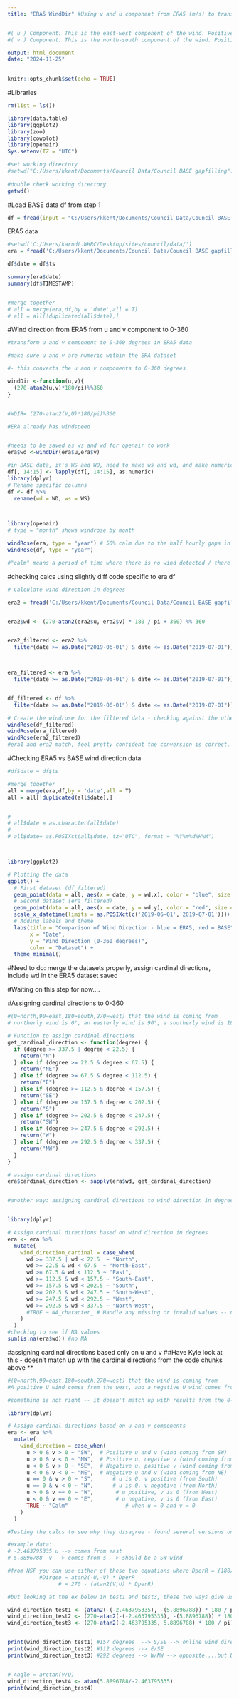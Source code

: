 ```yaml
---
title: "ERA5 WindDir" #Using v and u component from ERA5 (m/s) to translate to 0-360 degrees, and assigning 0-360 degress in both df to a N, E, S, W cardinal coordinates --> testing here, then will add to processing steps 0 and 1 to incorporate the wd in degrees (BASE data has wind direction in 0-360, so this seems the best approach to merge with BASE data)


#( u ) Component: This is the east-west component of the wind. Positive ( u ) values indicate wind blowing from the west towards the east, while negative ( u ) values indicate wind blowing from the east towards the west.
#( v ) Component: This is the north-south component of the wind. Positive ( v ) values indicate wind blowing from the south towards the north, while negative ( v ) values indicate wind blowing from the north towards the south.

output: html_document
date: "2024-11-25"
---
```


```r
knitr::opts_chunk$set(echo = TRUE)
```

#Libraries
```r
rm(list = ls())

library(data.table)
library(ggplot2)
library(zoo)
library(cowplot)
library(openair)
Sys.setenv(TZ = "UTC")

#set working directory
#setwd("C:/Users/kkent/Documents/Council Data/Council BASE gapfilling")
 
#double check working directory 
getwd()
```

#Load BASE data df from step 1
```r
df = fread(input = "C:/Users/kkent/Documents/Council Data/Council BASE gapfilling/council_2016_2023.csv",na.strings = c('-9999'))#redoing with re-cleaned data 

```


ERA5 data
```r
#setwd('C:/Users/karndt.WHRC/Desktop/sites/council/data/')
era = fread('C:/Users/kkent/Documents/Council Data/Council BASE gapfilling/council_era5.csv')

df$date = df$ts

summary(era$date)
summary(df$TIMESTAMP)


#merge together
# all = merge(era,df,by = 'date',all = T)
# all = all[!duplicated(all$date),]
```



#Wind direction from ERA5 from u and v component to 0-360
```r
#transform u and v component to 0-360 degrees in ERA5 data 

#make sure u and v are numeric within the ERA dataset 

#- this converts the u and v components to 0-360 degrees 

windDir <-function(u,v){
  (270-atan2(u,v)*180/pi)%%360 
}


#WDIR= (270-atan2(V,U)*180/pi)%360

#ERA already has windspeed


#needs to be saved as ws and wd for openair to work 
era$wd <-windDir(era$u,era$v)

#in BASE data, it's WS and WD, need to make ws and wd, and make numeric 
df[, 14:15] <- lapply(df[, 14:15], as.numeric)
library(dplyr)
# Rename specific columns
df <- df %>%
  rename(wd = WD, ws = WS)



library(openair)
# type = "month" shows windrose by month 

windRose(era, type = "year") # 50% calm due to the half hourly gaps in the ERA data -- need to perform short period gapfilling on this 
windRose(df, type = "year")

#"calm" means a period of time where there is no wind detected / there is still air 


```

#checking calcs using slightly diff code specific to era df  
```r
# Calculate wind direction in degrees

era2 = fread('C:/Users/kkent/Documents/Council Data/Council BASE gapfilling//council_era5.csv')


era2$wd <- (270-atan2(era2$u, era2$v) * 180 / pi + 360) %% 360


era2_filtered <- era2 %>%
  filter(date >= as.Date("2019-06-01") & date <= as.Date("2019-07-01"))



era_filtered <- era %>%
  filter(date >= as.Date("2019-06-01") & date <= as.Date("2019-07-01"))


df_filtered <- df %>%
  filter(date >= as.Date("2019-06-01") & date <= as.Date("2019-07-01"))

# Create the windrose for the filtered data - checking against the other way to calc 
windRose(df_filtered)
windRose(era_filtered)
windRose(era2_filtered)
#era1 and era2 match, feel pretty confident the conversion is correct. But, it does deviate quite a bit from the actual data from the BASE df...*Ask Kyle about thoughts on this, whether to proceed to the step 1 gapfilling etc to prep it to being incorporated into RF 
```
#Checking ERA5 vs BASE wind direction data 
```r

#df$date = df$ts

#merge together
all = merge(era,df,by = 'date',all = T)
all = all[!duplicated(all$date),]


# 
# all$date = as.character(all$date)
# 
# all$date= as.POSIXct(all$date, tz="UTC", format = "%Y%m%d%H%M")



library(ggplot2)

# Plotting the data
ggplot() +
  # First dataset (df_filtered)
  geom_point(data = all, aes(x = date, y = wd.x), color = "blue", size = 1) + #ERA data, hourly
  # Second dataset (era_filtered)
  geom_point(data = all, aes(x = date, y = wd.y), color = "red", size = 1) + #BASE data, not gapfilled
  scale_x_datetime(limits = as.POSIXct(c('2019-06-01','2019-07-01')))+
  # Adding labels and theme
  labs(title = "Comparison of Wind Direction - blue = ERA5, red = BASE",
       x = "Date",
       y = "Wind Direction (0-360 degrees)",
       color = "Dataset") +
  theme_minimal()

```
#Need to do: merge the datasets properly, assign cardinal directions, include wd in the ERA5 dataset saved

#Waiting on this step for now....

#Assigning cardinal directions to 0-360
```r
#(0=north,90=east,180=south,270=west) that the wind is coming from
# northerly wind is 0°, an easterly wind is 90°, a southerly wind is 180°, and a westerly wind is 270°

# Function to assign cardinal directions
get_cardinal_direction <- function(degree) {
  if (degree >= 337.5 | degree < 22.5) {
    return("N")
  } else if (degree >= 22.5 & degree < 67.5) {
    return("NE")
  } else if (degree >= 67.5 & degree < 112.5) {
    return("E")
  } else if (degree >= 112.5 & degree < 157.5) {
    return("SE")
  } else if (degree >= 157.5 & degree < 202.5) {
    return("S")
  } else if (degree >= 202.5 & degree < 247.5) {
    return("SW")
  } else if (degree >= 247.5 & degree < 292.5) {
    return("W")
  } else if (degree >= 292.5 & degree < 337.5) {
    return("NW")
  }
}

# assign cardinal directions
era$cardinal_direction <- sapply(era$wd, get_cardinal_direction)


#another way: assigning cardinal directions to wind direction in degrees using conditional logic to map ranges of degrees (e.g., 0–360) to specific directions (N, NE, E, etc.). 


library(dplyr)

# Assign cardinal directions based on wind direction in degrees
era <- era %>%
  mutate(
    wind_direction_cardinal = case_when(
      wd >= 337.5 | wd < 22.5  ~ "North",
      wd >= 22.5 & wd < 67.5  ~ "North-East",
      wd >= 67.5 & wd < 112.5 ~ "East",
      wd >= 112.5 & wd < 157.5 ~ "South-East",
      wd >= 157.5 & wd < 202.5 ~ "South",
      wd >= 202.5 & wd < 247.5 ~ "South-West",
      wd >= 247.5 & wd < 292.5 ~ "West",
      wd >= 292.5 & wd < 337.5 ~ "North-West",
      #TRUE ~ NA_character_ # Handle any missing or invalid values -- not needed in this case 
    )
  )
#checking to see if NA values 
sum(is.na(era$wd)) #no NA

```

#assigning cardinal directions based only on u and v 
##Have Kyle look at this - doesn't match up with the cardinal directions from the code chunks above **

```r

#(0=north,90=east,180=south,270=west) that the wind is coming from
#A positive U wind comes from the west, and a negative U wind comes from the east. The V wind component is parallel to the y- axis (i.e. latitude). A positive V wind comes from the south, and a negative V wind comes from the north.

#something is not right -- it doesn't match up with results from the 0-360 degrees

library(dplyr)

# Assign cardinal directions based on u and v components
era <- era %>%
  mutate(
    wind_direction = case_when(
      u > 0 & v > 0 ~ "SW",  # Positive u and v (wind coming from SW)
      u > 0 & v < 0 ~ "NW",  # Positive u, negative v (wind coming from NW)
      u < 0 & v > 0 ~ "SE",  # Negative u, positive v (wind coming from SE)
      u < 0 & v < 0 ~ "NE",  # Negative u and v (wind coming from NE)
      u == 0 & v > 0 ~ "S",      # u is 0, v positive (from South)
      u == 0 & v < 0 ~ "N",      # u is 0, v negative (from North)
      u > 0 & v == 0 ~ "W",       # u positive, v is 0 (from West)
      u < 0 & v == 0 ~ "E",       # u negative, v is 0 (from East)
      TRUE ~ "Calm"                  # when u = 0 and v = 0
    )
  )

#Testing the calcs to see why they disagree - found several versions online, all three claim to show direction wind is coming from but have opposing results 

#example data:
# -2.463795335 u --> comes from east 
# 5.8896788  v --> comes from s --> should be a SW wind 

#from NSF you can use either of these two equations where DperR = (180/pi):
          #Dirgeo = atan2(-U,-V) * DperR 
                # = 270 - (atan2(V,U) * DperR)

#but looking at the ex below in test1 and test3, these two ways give us very different results 

wind_direction_test1 <- (atan2(-(-2.463795335), -(5.8896788)) * 180 / pi) %% 360 #where equation has -(u) and -(v), from NSF pg
wind_direction_test2 <- (270-atan2(-(-2.463795335), -(5.8896788)) * 180 / pi) %% 360 #where equation has 270 - atan with -(u) and -(v) --> this is a less trusted version I found, but test 1 and 3 equations were on the NSF website
wind_direction_test3 <- (270-atan2(-2.463795335, 5.8896788) * 180 / pi) %% 360 #equation from the atmo github & NSF pg, with 270 - atan.... u, v 


print(wind_direction_test1) #157 degrees  --> S/SE --> online wind direction calculator agrees with this 
print(wind_direction_test2) #112 degrees --> E/SE 
print(wind_direction_test3) #292 degrees --> W/NW --> opposite....but both claim to be using "direction wind is blowing from"...


# Angle = arctan(V/U)
wind_direction_test4 <- atan(5.8896788/-2.463795335)
print(wind_direction_test4)







```

